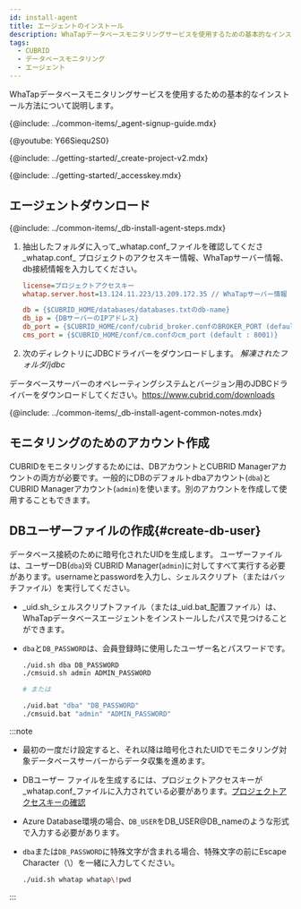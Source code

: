 ```yaml
---
id: install-agent
title: エージェントのインストール
description: WhaTapデータベースモニタリングサービスを使用するための基本的なインストール方法について説明します。
tags:
  - CUBRID
  - データベースモニタリング
  - エージェント
---
```



WhaTapデータベースモニタリングサービスを使用するための基本的なインストール方法について説明します。

{@include: ../common-items/_agent-signup-guide.mdx}  

{@youtube: Y66Siequ2S0}

{@include: ../getting-started/_create-project-v2.mdx}  

{@include: ../getting-started/_accesskey.mdx}

## エージェントダウンロード

{@include: ../common-items/_db-install-agent-steps.mdx}

1.  抽出したフォルダに入って_whatap.conf_ファイルを確認してくださ_whatap.conf_ プロジェクトのアクセスキー情報、WhaTapサーバー情報、db接続情報を入力してください。

    ```ini title='whatap.conf'
    license=プロジェクトアクセスキー
    whatap.server.host=13.124.11.223/13.209.172.35 // WhaTapサーバー情報

    db = {$CUBRID_HOME/databases/databases.txtのdb-name}
    db_ip = {DBサーバーのIPアドレス}
    db_port = {$CUBRID_HOME/conf/cubrid_broker.confのBROKER_PORT (default : 33000)}
    cms_port = {$CUBRID_HOME/conf/cm.confのcm_port (default : 8001)}
    ```

2.  次のディレクトリにJDBCドライバーをダウンロードします。 _解凍されたフォルダ/jdbc_

  データベースサーバーのオペレーティングシステムとバージョン用のJDBCドライバーをダウンロードしてください。https://www.cubrid.com/downloads

<!-- 공통 Notes -->

{@include: ../common-items/_db-install-agent-common-notes.mdx}

## モニタリングのためのアカウント作成

CUBRIDをモニタリングするためには、DBアカウントとCUBRID Managerアカウントの両方が必要です。一般的にDBのデフォルトdbaアカウント(`dba`)とCUBRID Managerアカウント(`admin`)を使います。別のアカウントを作成して使用することもできます。

## DBユーザーファイルの作成{#create-db-user}

データベース接続のために暗号化されたUIDを生成します。 ユーザーファイルは、ユーザーDB(`dba`)와 CUBRID Manager(`admin`)に対してすべて実行する必要があります。usernameとpasswordを入力し、シェルスクリプト（またはバッチファイル）を実行してください。 

-   _uid.sh_シェルスクリプトファイル（または_uid.bat_配置ファイル）は、WhaTapデータベースエージェントをインストールしたパスで見つけることができます。

-   `dba`と`DB_PASSWORD`は、会員登録時に使用したユーザー名とパスワードです。

    ```bash title='uid.sh | uid.bat'
    ./uid.sh dba DB_PASSWORD
    ./cmsuid.sh admin ADMIN_PASSWORD

    # または

    ./uid.bat "dba" "DB_PASSWORD"
    ./cmsuid.bat "admin" "ADMIN_PASSWORD"
    ```

:::note

-   最初の一度だけ設定すると、それ以降は暗号化されたUIDでモニタリング対象データベースサーバーからデータ収集を進めます。
-   DBユーザー ファイルを生成するには、プロジェクトアクセスキーが_whatap.conf_ファイルに入力されている必要があります。[プロジェクトアクセスキーの確認](#check-accesskey)
-   Azure Database環境の場合、`DB_USER`をDB_USER@DB_nameのような形式で入力する必要があります。
-   `dba`または`DB_PASSWORD`に特殊文字が含まれる場合、特殊文字の前にEscape Character（\\）を一緒に入力してください。

    ```bash title='Example'
    ./uid.sh whatap whatap\!pwd
    ```

:::

